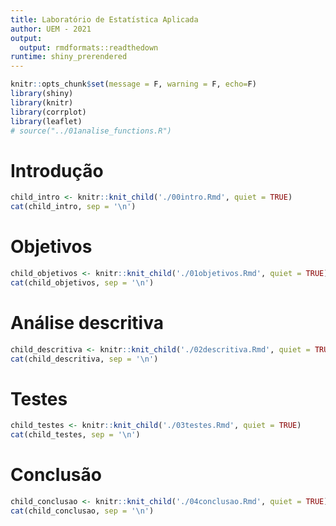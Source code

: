 ```yaml
---
title: Laboratório de Estatística Aplicada 
author: UEM - 2021
output:
  output: rmdformats::readthedown
runtime: shiny_prerendered
---
```


```r
knitr::opts_chunk$set(message = F, warning = F, echo=F)
library(shiny)
library(knitr)
library(corrplot)
library(leaflet)
# source("../01analise_functions.R")
```

# Introdução

```r
child_intro <- knitr::knit_child('./00intro.Rmd', quiet = TRUE)
cat(child_intro, sep = '\n')  
```

# Objetivos

```r
child_objetivos <- knitr::knit_child('./01objetivos.Rmd', quiet = TRUE)
cat(child_objetivos, sep = '\n')  
```

# Análise descritiva

```r
child_descritiva <- knitr::knit_child('./02descritiva.Rmd', quiet = TRUE)
cat(child_descritiva, sep = '\n')  
```

# Testes

```r
child_testes <- knitr::knit_child('./03testes.Rmd', quiet = TRUE)
cat(child_testes, sep = '\n')  
```

# Conclusão

```r
child_conclusao <- knitr::knit_child('./04conclusao.Rmd', quiet = TRUE)
cat(child_conclusao, sep = '\n')  
```


